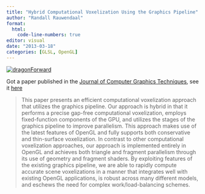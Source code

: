 ```yaml
---
title: "Hybrid Computational Voxelization Using the Graphics Pipeline"
author: "Randall Rauwendaal"
format: 
  html:
    code-line-numbers: true
editor: visual
date: "2013-03-18"
categories: [GLSL, OpenGL]
---
```


[![](https://randallr.files.wordpress.com/2013/03/dragonforward.png?w=630&h=196){alt="dragonForward"}](https://randallr.files.wordpress.com/2013/03/dragonforward.png)

Got a paper published in the [Journal of Computer Graphics Techniques](https://jcgt.org/), see it [here](http://jcgt.org/published/0002/01/02/)

> This paper presents an efficient computational voxelization approach that utilizes the graphics pipeline. Our approach is hybrid in that it performs a precise gap-free computational voxelization, employs fixed-function components of the GPU, and utilizes the stages of the graphics pipeline to improve parallelism. This approach makes use of the latest features of OpenGL and fully supports both conservative and thin-surface voxelization. In contrast to other computational voxelization approaches, our approach is implemented entirely in OpenGL and achieves both triangle and fragment parallelism through its use of geometry and fragment shaders. By exploiting features of the existing graphics pipeline, we are able to rapidly compute accurate scene voxelizations in a manner that integrates well with existing OpenGL applications, is robust across many different models, and eschews the need for complex work/load-balancing schemes.